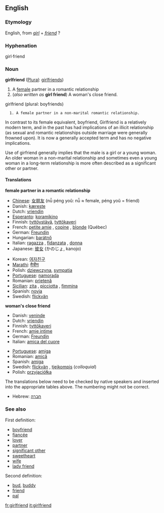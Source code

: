==English==

===Etymology===
English, from ''[[girl]]'' + ''[[friend]]'' ?
===Hyphenation===
girl&middot;friend
===Noun===
'''girlfriend''' ([[Plural]]: [[girlfriends]])
#A [[female]] partner in a romantic relationship
#(''also written as'' '''girl friend''') A woman's close friend.

girlfriend (plural: boyfriends)

   1. A female partner in a non-marital romantic relationship.

In contrast to its female equivalent, boyfriend, Girlfriend is a relatively modern term, and in the past has had implications of an illicit relationship (as sexual and romantic relationships outside marriage were generally frowned upon). It is now a generally accepted term and has no negative implications.

Use of girfriend generally implies that the male is a girl or a young woman. An older woman in a non-marital relationship and sometimes even a young woman in a long-term relationship is more often described as a significant other or partner.

====Translations====
'''female partner in a romantic relationship'''
{{top}}
*[[w:Chinese language|Chinese]]: [[女朋友]] (nǚ péng yoǔ: nǚ ≈ female, péng yoǔ = friend)
*Danish: [[kæreste]]
*Dutch: [[vriendin]]
*[[w:Esperanto|Esperanto]]: [[koramikino]]
*Finnish: [[tyttöystävä]], [[tyttökaveri]]
*French: [[petite amie]] {{f}}, [[copine]] {{f}}, [[blonde]] {{f}} (Québec)
*German: [[Freundin]] {{f}}
*Hungarian: [[barátnő]]
*Italian: [[ragazza]] {{f}}, [[fidanzata]] {{f}}, [[donna]] {{f}}
*Japanese: [[彼女]] (かのじょ, kanojo)
{{mid}}
*Korean: [[여자친구]]
*[[Marathi]]: [[मैत्रीण]]
*Polish: [[dziewczyna]], [[sympatia]] {{f}}
*[[Portuguese]]: [[namorada]] {{f}}
*Romanian: [[prietenă]] {{f}}
*[[Sicilian]]: [[zita]] {{f}}, [[picciotta]] {{f}}, [[fimmina]] {{f}}
*Spanish: [[novia]] {{f}}
*Swedish: [[flickvän]] {{c}}
{{bottom}}

'''woman's close friend'''
{{top}}
*Danish: [[veninde]]
*Dutch: [[vriendin]]
*Finnish: [[tyttökaveri]]
*French: [[amie intime]] {{f}}
*German: [[Freundin]] {{f}}
*Italian: [[amica del cuore]] {{f}}
{{mid}}
*[[Portuguese]]: [[amiga]] {{f}} <!--this does not suggest closeness: compare French and Italian above-->
*Romanian: [[amică]] {{f}} <!--this does not suggest closeness: compare French and Italian above-->
*Spanish: [[amiga]] {{f}} <!--this does not suggest closeness: compare French and Italian above-->
*Swedish: [[flickvän]] {{c}}, [[tjejkompis]] {{c}} (''colloquial'')
*Polish: [[przyjaciółka]] {{f}}
{{bottom}}

The translations below need to be checked by native speakers and inserted into the appropriate tables above.  The numbering might not be correct.

*Hebrew: [[חברה]] {{f}}

===See also===
First definition:
*[[boyfriend]]
*[[fiancée]]
*[[lover]]
*[[partner]]
*[[significant other]]
*[[sweetheart]]
*[[wife]]
*[[lady friend]]
Second definition:
*[[bud]], [[buddy]]
*[[friend]]
*[[pal]]

[[fr:girlfriend]]
[[it:girlfriend]]